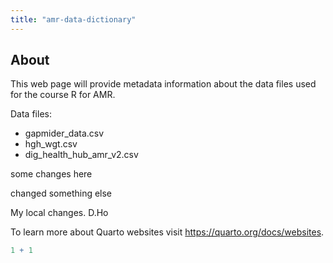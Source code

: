 ```yaml
---
title: "amr-data-dictionary"
---
```


## About

This web page will provide metadata information about the data files used for the course R for AMR.

Data files:

-   gapmider_data.csv
-   hgh_wgt.csv
-   dig_health_hub_amr_v2.csv

some changes here

changed something else

My local changes. D.Ho

To learn more about Quarto websites visit <https://quarto.org/docs/websites>.

```r
1 + 1
```
